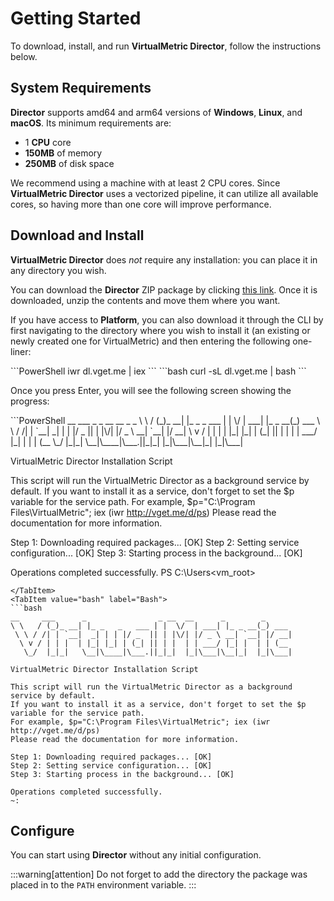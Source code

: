 # Getting Started

To download, install, and run **VirtualMetric Director**, follow the instructions below.

## System Requirements

**Director** supports amd64 and arm64 versions of **Windows**, **Linux**, and **macOS**. Its minimum requirements are:

- 1 **CPU** core
- **150MB** of memory
- **250MB** of disk space

We recommend using a machine with at least 2 CPU cores. Since **VirtualMetric Director** uses a vectorized pipeline, it can utilize all available cores, so having more than one core will improve performance.

## Download and Install

**VirtualMetric Director** does _not_ require any installation: you can place it in any directory you wish.

You can download the **Director** ZIP package by clicking [this link](www.example.com). Once it is downloaded, unzip the contents and move them where you want.

If you have access to **Platform**, you can also download it through the CLI by first navigating to the directory where you wish to install it (an existing or newly created one for VirtualMetric) and then entering the following one-liner:

<Tabs>
  <TabItem value="powershell" label="PowerShell" default>
  ```PowerShell
  iwr dl.vget.me | iex
  ```
  </TabItem>
  <TabItem value="bash" label="Bash">
  ```bash
  curl -sL dl.vget.me | bash
  ```
  </TabItem>
</Tabs>

Once you press <kb-short>Enter</kb-short>, you will see the following screen showing the progress:

<Tabs>
  <TabItem value="powershell" label="PowerShell" default>
  ```PowerShell
  __     ___      _                _ __  __      _        _
  \ \   / (_)_ __| |_ _   _   ___ | |  \/  | ___| |_ _ __(_) ___
   \ \ / /| | `__|  _| | | |/ _  || | |\/| |/ _ \ __| `__| |/ __|
    \ v / | | |  | |_| |_| | (_| || | |  | | ___/ |_| |  | | (__
     \_/  |_|_|   \__|\____|\___.||_|_|  |_|\___|\__|_|  |_|\___|

  VirtualMetric Director Installation Script
  
  This script will run the VirtualMetric Director as a background service by default.
  If you want to install it as a service, don't forget to set the $p variable for the service path.
  For example, $p="C:\Program Files\VirtualMetric"; iex (iwr http://vget.me/d/ps)
  Please read the documentation for more information.

  Step 1: Downloading required packages... [OK]
  Step 2: Setting service configuration... [OK]
  Step 3: Starting process in the background... [OK]

  Operations completed successfully.
  PS C:\Users\<vm_root>
  ```
  </TabItem>
  <TabItem value="bash" label="Bash">
  ```bash
  __     ___      _                _ __  __      _        _
  \ \   / (_)_ __| |_ _   _   ___ | |  \/  | ___| |_ _ __(_) ___
   \ \ / /| | `__|  _| | | |/ _  || | |\/| |/ _ \ __| `__| |/ __|
    \ v / | | |  | |_| |_| | (_| || | |  | | ___/ |_| |  | | (__
     \_/  |_|_|   \__|\____|\___.||_|_|  |_|\___|\__|_|  |_|\___|

  VirtualMetric Director Installation Script
  
  This script will run the VirtualMetric Director as a background service by default.
  If you want to install it as a service, don't forget to set the $p variable for the service path.
  For example, $p="C:\Program Files\VirtualMetric"; iex (iwr http://vget.me/d/ps)
  Please read the documentation for more information.

  Step 1: Downloading required packages... [OK]
  Step 2: Setting service configuration... [OK]
  Step 3: Starting process in the background... [OK]

  Operations completed successfully.
  ~:
  ```
  </TabItem>
</Tabs>

## Configure

You can start using **Director** without any initial configuration.

:::warning[attention]
Do not forget to add the directory the package was placed in to the `PATH` environment variable.
:::
